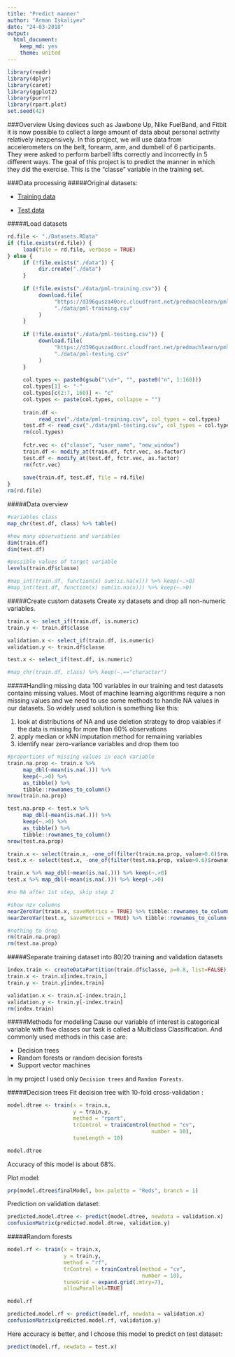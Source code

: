 ```yaml
---
title: "Predict manner"
author: "Arman Iskaliyev"
date: "24-03-2018" 
output:
  html_document:
    keep_md: yes
    theme: united
---
```


```r
library(readr)
library(dplyr)
library(caret)
library(ggplot2)
library(purrr)
library(rpart.plot)
set.seed(42)
```

###Overview
Using devices such as Jawbone Up, Nike FuelBand, and Fitbit it is now possible to collect a large amount of data about personal activity relatively inexpensively. In this project, we will use data from accelerometers on the belt, forearm, arm, and dumbell of 6 participants. They were asked to perform barbell lifts correctly and incorrectly in 5 different ways. The goal of this project is to predict the manner in which they did the exercise. This is the "classe" variable in the training set.

###Data processing
#####Original datasets:

* [Training data](https://d396qusza40orc.cloudfront.net/predmachlearn/pml-training.csv)

* [Test data](https://d396qusza40orc.cloudfront.net/predmachlearn/pml-testing.csv)

#####Load datasets
```r
rd.file <- "./Datasets.RData"
if (file.exists(rd.file)) {
     load(file = rd.file, verbose = TRUE)
} else {
     if (!file.exists("./data")) {
          dir.create("./data")
     }
     
     if (!file.exists("./data/pml-training.csv")) {
          download.file(
               "https://d396qusza40orc.cloudfront.net/predmachlearn/pml-training.csv",
               "./data/pml-training.csv"
          )
     }
     
     if (!file.exists("./data/pml-testing.csv")) {
          download.file(
               "https://d396qusza40orc.cloudfront.net/predmachlearn/pml-testing.csv",
               "./data/pml-testing.csv"
          )
     }
     
     col.types <- paste0(gsub("\\d+", "", paste0("n", 1:160)))
     col.types[1] <- "-"
     col.types[c(2:7, 160)] <- "c"
     col.types <- paste(col.types, collapse = "")
     
     train.df <-
          read_csv("./data/pml-training.csv", col_types = col.types)
     test.df <- read_csv("./data/pml-testing.csv", col_types = col.types)
     rm(col.types)
     
     fctr.vec <- c("classe", "user_name", "new_window")
     train.df <- modify_at(train.df, fctr.vec, as.factor)
     test.df <- modify_at(test.df, fctr.vec, as.factor)
     rm(fctr.vec)
     
     save(train.df, test.df, file = rd.file)
}
rm(rd.file)
```

#####Data overview
```r
#variables class
map_chr(test.df, class) %>% table()

#how many observations and variables
dim(train.df)
dim(test.df)

#possible values of target variable
levels(train.df$classe)

#map_int(train.df, function(x) sum(is.na(x))) %>% keep(~.>0)
#map_int(test.df, function(x) sum(is.na(x))) %>% keep(~.>0)
```

#####Create custom datasets
Create xy datasets and drop all non-numeric variables.
```r
train.x <- select_if(train.df, is.numeric)
train.y <- train.df$classe

validation.x <- select_if(train.df, is.numeric)
validation.y <- train.df$classe

test.x <- select_if(test.df, is.numeric)

#map_chr(train.df, class) %>% keep(~.=="character")
```

#####Handling missing data
100 variables in our training and test datasets contains missing values. Most of machine learning algorithms require a non missing values and we need to use some methods to handle NA values in our datasets. So widely used solution is something like this:

1. look at distributions of NA and use deletion strategy to drop vaiables if the data is missing for more than 60% observations
2. apply median or kNN imputation method for remaining variables
3. identify near zero-variance variables and drop them too

```r
#proportions of missing values in each variable
train.na.prop <- train.x %>% 
     map_dbl(~mean(is.na(.))) %>% 
     keep(~.>0) %>% 
     as_tibble() %>% 
     tibble::rownames_to_column()
nrow(train.na.prop)

test.na.prop <- test.x %>% 
     map_dbl(~mean(is.na(.))) %>% 
     keep(~.>0) %>% 
     as_tibble() %>% 
     tibble::rownames_to_column()
nrow(test.na.prop)

train.x <- select(train.x, -one_of(filter(train.na.prop, value>0.6)$rowname))
test.x <- select(test.x, -one_of(filter(test.na.prop, value>0.6)$rowname))

train.x %>% map_dbl(~mean(is.na(.))) %>% keep(~.>0)
test.x %>% map_dbl(~mean(is.na(.))) %>% keep(~.>0)

#no NA after 1st step, skip step 2

#show nzv columns
nearZeroVar(train.x, saveMetrics = TRUE) %>% tibble::rownames_to_column() %>% filter(zeroVar | nzv)
nearZeroVar(test.x, saveMetrics = TRUE) %>% tibble::rownames_to_column() %>% filter(zeroVar | nzv)

#nothing to drop 
rm(train.na.prop)
rm(test.na.prop)
```

#####Separate training dataset into 80/20 training and validation datasets
```r
index.train <- createDataPartition(train.df$classe, p=0.8, list=FALSE)
train.x <- train.x[index.train,]
train.y <- train.y[index.train]

validation.x <- train.x[-index.train,]
validation.y <- train.y[-index.train]
rm(index.train)
```

#####Methods for modelling
Cause our variable of interest is categorical variable with five classes our task is called a Multiclass Classification. And commonly used methods in this case are:

* Decision trees
* Random forests or random decision forests
* Support vector machines

In my project I used only `Decision trees` and `Random Forests`.

#####Decision trees
Fit decision tree with 10-fold cross-validation :
```r
model.dtree <- train(x = train.x, 
                     y = train.y, 
                     method = "rpart",
                     trControl = trainControl(method = "cv", 
                                              number = 10), 
                     tuneLength = 10)

model.dtree
```

Accuracy of this model is about 68%.

Plot model:
```r
prp(model.dtree$finalModel, box.palette = "Reds", branch = 1)
```

Prediction on validation dataset:
```r
predicted.model.dtree <- predict(model.dtree, newdata = validation.x)
confusionMatrix(predicted.model.dtree, validation.y)
```

#####Random forests
```r
model.rf <- train(x = train.x,
                  y = train.y,
                  method = "rf",
                  trControl = trainControl(method = "cv",
                                           number = 10),
                  tuneGrid = expand.grid(.mtry=7),
                  allowParallel=TRUE)

model.rf

predicted.model.rf <- predict(model.rf, newdata = validation.x)
confusionMatrix(predicted.model.rf, validation.y)
```

Here accuracy is better, and I choose this model to predict on test dataset:
```r
predict(model.rf, newdata = test.x)
```